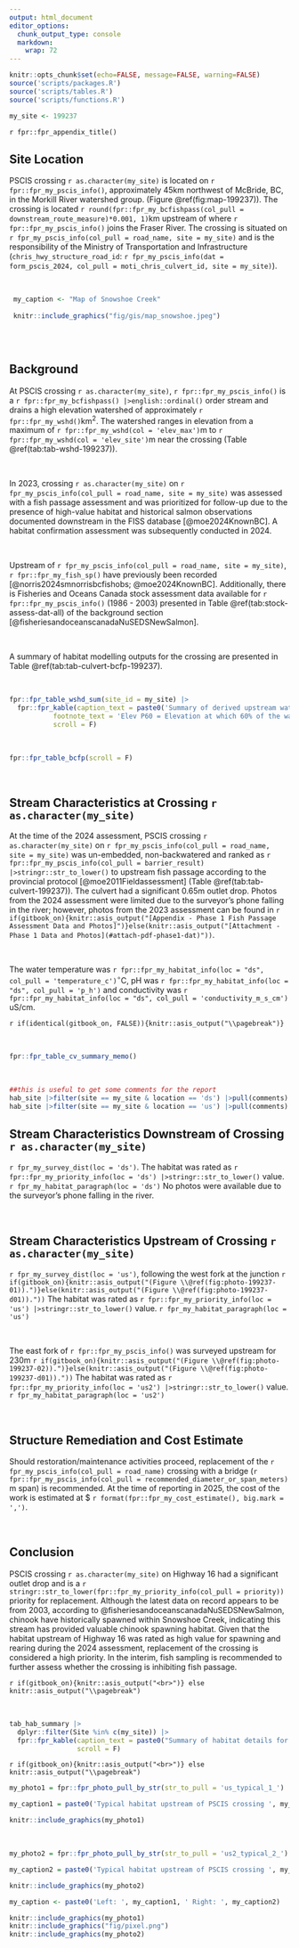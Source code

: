 ```yaml
---
output: html_document
editor_options: 
  chunk_output_type: console
  markdown: 
    wrap: 72
---
```


```r
knitr::opts_chunk$set(echo=FALSE, message=FALSE, warning=FALSE)
source('scripts/packages.R')
source('scripts/tables.R')
source('scripts/functions.R')
```

```r
my_site <- 199237
```

`r fpr::fpr_appendix_title()`


## Site Location {.unnumbered}

PSCIS crossing `r as.character(my_site)` is located on `r fpr::fpr_my_pscis_info()`, approximately 45km northwest of McBride, BC, in the Morkill River watershed group.  (Figure \@ref(fig:map-199237)). The crossing is located `r round(fpr::fpr_my_bcfishpass(col_pull = downstream_route_measure)*0.001, 1)`km upstream of where `r fpr::fpr_my_pscis_info()` joins the Fraser River. The crossing is situated on `r fpr_my_pscis_info(col_pull = road_name, site = my_site)` and is the responsibility of the Ministry of Transportation and Infrastructure (`chris_hwy_structure_road_id`: `r fpr_my_pscis_info(dat = form_pscis_2024, col_pull = moti_chris_culvert_id, site = my_site)`).

<br>

```r
 my_caption <- "Map of Snowshoe Creek"
 
 knitr::include_graphics("fig/gis/map_snowshoe.jpeg")
 
```

<br>


## Background {.unnumbered}

At PSCIS crossing `r as.character(my_site)`, `r fpr::fpr_my_pscis_info()` is a
`r fpr::fpr_my_bcfishpass() |>english::ordinal()` order stream and drains a high elevation watershed of approximately
`r fpr::fpr_my_wshd()`km^2^. The watershed ranges in elevation from
a maximum of `r fpr::fpr_my_wshd(col = 'elev_max')`m to
`r fpr::fpr_my_wshd(col = 'elev_site')`m near the crossing (Table
\@ref(tab:tab-wshd-199237)).

<br>

In 2023, crossing `r as.character(my_site)` on `r fpr_my_pscis_info(col_pull = road_name, site = my_site)`  was assessed with a fish passage assessment and was prioritized for follow-up due to the presence of high-value habitat and historical salmon observations documented downstream in the FISS database [@moe2024KnownBC]. A habitat confirmation assessment was subsequently conducted in 2024. 

<br>

Upstream of `r fpr_my_pscis_info(col_pull = road_name, site = my_site)`, `r fpr::fpr_my_fish_sp()` have previously been recorded [@norris2024smnorrisbcfishobs; @moe2024KnownBC]. Additionally, there is Fisheries and Oceans Canada stock assessment data available for `r fpr::fpr_my_pscis_info()` (1986 - 2003) presented in Table \@ref(tab:stock-assess-dat-all) of the background section [@fisheriesandoceanscanadaNuSEDSNewSalmon]. 

<br>

A summary of habitat modelling outputs for the crossing are presented in Table
\@ref(tab:tab-culvert-bcfp-199237).

<br>

```r
fpr::fpr_table_wshd_sum(site_id = my_site) |>
  fpr::fpr_kable(caption_text = paste0('Summary of derived upstream watershed statistics for PSCIS crossing ', my_site, '.'),
           footnote_text = 'Elev P60 = Elevation at which 60% of the watershed area is above',
           scroll = F)

```

<br>

```r
fpr::fpr_table_bcfp(scroll = F) 
```

<br>


## Stream Characteristics at Crossing `r as.character(my_site)` {.unnumbered}

At the time of the 2024 assessment, PSCIS crossing `r as.character(my_site)` on `r fpr_my_pscis_info(col_pull = road_name, site = my_site)` was un-embedded, non-backwatered and ranked as `r fpr::fpr_my_pscis_info(col_pull = barrier_result) |>stringr::str_to_lower()` to upstream fish passage according to the provincial protocol [@moe2011Fieldassessment] (Table \@ref(tab:tab-culvert-199237)). The culvert had a significant 0.65m outlet drop. Photos from the 2024 assessment were limited due to the surveyor’s phone falling in the river; however, photos from the 2023 assessment can be found in `r if(gitbook_on){knitr::asis_output("[Appendix - Phase 1 Fish Passage Assessment Data and Photos]")}else(knitr::asis_output("[Attachment - Phase 1 Data and Photos](#attach-pdf-phase1-dat)"))`.


<br>

The water temperature was `r fpr::fpr_my_habitat_info(loc = "ds", col_pull = 'temperature_c')`$^\circ$C,
pH was `r fpr::fpr_my_habitat_info(loc = "ds", col_pull = 'p_h')` and
conductivity was `r fpr::fpr_my_habitat_info(loc = "ds", col_pull = 'conductivity_m_s_cm')` uS/cm.

`r if(identical(gitbook_on, FALSE)){knitr::asis_output("\\pagebreak")}`

<br>

```r
fpr::fpr_table_cv_summary_memo()

```


<br>

```r
##this is useful to get some comments for the report
hab_site |>filter(site == my_site & location == 'ds') |>pull(comments)
hab_site |>filter(site == my_site & location == 'us') |>pull(comments)

```


## Stream Characteristics Downstream of Crossing `r as.character(my_site)` {.unnumbered}

`r fpr_my_survey_dist(loc = 'ds')`. The habitat was rated as `r fpr::fpr_my_priority_info(loc = 'ds') |>stringr::str_to_lower()` value. `r fpr_my_habitat_paragraph(loc = 'ds')` No photos were available due to the surveyor’s phone falling in the river.

<br>

## Stream Characteristics Upstream of Crossing `r as.character(my_site)` {.unnumbered}

`r fpr_my_survey_dist(loc = 'us')`, following the west fork at the junction `r if(gitbook_on){knitr::asis_output("(Figure \\@ref(fig:photo-199237-01)).")}else(knitr::asis_output("(Figure \\@ref(fig:photo-199237-d01))."))` The habitat was rated as `r fpr::fpr_my_priority_info(loc = 'us') |>stringr::str_to_lower()` value. `r fpr_my_habitat_paragraph(loc = 'us')`

<br>

The east fork of `r fpr::fpr_my_pscis_info()` was surveyed upstream for 230m `r if(gitbook_on){knitr::asis_output("(Figure \\@ref(fig:photo-199237-02)).")}else(knitr::asis_output("(Figure \\@ref(fig:photo-199237-d01))."))` The habitat was rated as `r fpr::fpr_my_priority_info(loc = 'us2') |>stringr::str_to_lower()` value. `r fpr_my_habitat_paragraph(loc = 'us2')`
 
 <br>


## Structure Remediation and Cost Estimate {.unnumbered}

Should restoration/maintenance activities proceed, replacement of the `r fpr_my_pscis_info(col_pull = road_name)` crossing with a bridge (`r fpr::fpr_my_pscis_info(col_pull = recommended_diameter_or_span_meters)` m span) is recommended. At the time of reporting in 2025, the cost of the work is estimated at \$ `r format(fpr::fpr_my_cost_estimate(), big.mark = ',')`.

<br>


## Conclusion {.unnumbered}

PSCIS crossing `r as.character(my_site)` on Highway 16 had a significant outlet drop and is a `r stringr::str_to_lower(fpr::fpr_my_priority_info(col_pull = priority))` priority for replacement. Although the latest data on record appears to be from 2003, according to @fisheriesandoceanscanadaNuSEDSNewSalmon, chinook have historically spawned within Snowshoe Creek, indicating this stream has provided valuable chinook spawning habitat. Given that the habitat upstream of Highway 16 was rated as high value for spawning and rearing during the 2024 assessment, replacement of the crossing is considered a high priority. In the interim, fish sampling is recommended to further assess whether the crossing is inhibiting fish passage.


`r if(gitbook_on){knitr::asis_output("<br>")} else knitr::asis_output("\\pagebreak")`

<br>

```r
tab_hab_summary |>
  dplyr::filter(Site %in% c(my_site)) |> 
  fpr::fpr_kable(caption_text = paste0("Summary of habitat details for PSCIS crossing ", my_site, "."),
                 scroll = F) 

```

`r if(gitbook_on){knitr::asis_output("<br>")} else knitr::asis_output("\\pagebreak")`

```r
my_photo1 = fpr::fpr_photo_pull_by_str(str_to_pull = 'us_typical_1_')

my_caption1 = paste0('Typical habitat upstream of PSCIS crossing ', my_site, ' on the west fork on Snowshoe Creek.')


```

```r
knitr::include_graphics(my_photo1)
```

<br>

```r
my_photo2 = fpr::fpr_photo_pull_by_str(str_to_pull = 'us2_typical_2_')

my_caption2 = paste0('Typical habitat upstream of PSCIS crossing ', my_site, ' on the east fork on Snowshoe Creek.')


```

```r
knitr::include_graphics(my_photo2)
```

```r
my_caption <- paste0('Left: ', my_caption1, ' Right: ', my_caption2)

knitr::include_graphics(my_photo1)
knitr::include_graphics("fig/pixel.png")
knitr::include_graphics(my_photo2)
```

